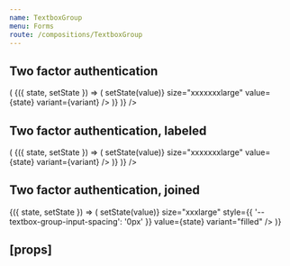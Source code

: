 ```yaml
---
name: TextboxGroup
menu: Forms
route: /compositions/TextboxGroup
---
```



<PageTitle title="TextboxGroup" src="compositions/TextboxGroup" />

## Two factor authentication

<Playground>
  <ThemeWrapper>
    <Looper
      list={variants}
      render={variant => (
        <StateWrapper initialState="">
          {({ state, setState }) => (
            <Rhythm py={3}>
              <TextboxGroup2FA
                inputWidth={64}
                length={6}
                onChange={(event, value) => setState(value)}
                size="xxxxxxxlarge"
                value={state}
                variant={variant}
              />
            </Rhythm>
          )}
        </StateWrapper>
      )}
    />
  </ThemeWrapper>
</Playground>

## Two factor authentication, labeled

<Playground>
  <ThemeWrapper>
    <Looper
      list={variants}
      render={variant => (
        <StateWrapper initialState="">
          {({ state, setState }) => (
              <Rhythm py={3} grouped>
                <FormboxContainer
                  as="label"
                  focused={state.focused}
                  label="Two-factor code"
                  size="xxxxxxxlarge"
                  transitional
                  type="input"
                  variant="minimal"
                >
                  <TextboxGroup2FA
                    inputWidth={64}
                    length={6}
                    onChange={(event, value) => setState(value)}
                    size="xxxxxxxlarge"
                    value={state}
                    variant={variant}
                  />
                </FormboxContainer>
              </Rhythm>
          )}
        </StateWrapper>
      )}
    />

  </ThemeWrapper>
</Playground>

## Two factor authentication, joined

<Playground>
  <ThemeWrapper>
    <StateWrapper initialState="">
      {({ state, setState }) => (
        <TextboxGroup2FA
          inputWidth={32}
          length={6}
          onChange={(event, value) => setState(value)}
          size="xxxlarge"
          style={{ '--textbox-group-input-spacing': '0px' }}
          value={state}
          variant="filled"
        />
      )}
    </StateWrapper>
  </ThemeWrapper>
</Playground>

## \[props\]

<Props of={TextboxGroup2FA} />
